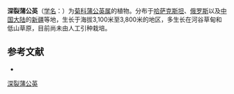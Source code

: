 {{Speciesbox
| name = 深裂蒲公英
| status = 
| status_system = 
| image =
| genus = Taraxacum
| species = stenolobum
| authority = Stschegl.
}}

'''深裂蒲公英'''（[[学名|学名]]：{{lang|la|''Taraxacum stenolobum''}}）为[[菊科|菊科]][[蒲公英属|蒲公英属]]的植物。分布于[[哈萨克斯坦|哈萨克斯坦]]、[[俄罗斯|俄罗斯]]以及[[中国大陆|中国大陆]]的[[新疆|新疆]]等地，生长于海拔3,100米至3,800米的地区，多生长在河谷草甸和低山草原，目前尚未由人工引种栽培。

== 参考文献 ==
<div class="references-small">
* {{cite web| url =http://www.bioinfo.cn/db05/KmzwSpecies.php?action=view&id=6014| title =深裂蒲公英| work =《中国高等植物数据库全库》| publisher =中国科学院微生物研究所| author =昆明植物研究所| accessdate =2009-02-25| deadurl =yes| archiveurl =https://web.archive.org/web/20160305045542/http://www.bioinfo.cn/db05/KmzwSpecies.php?action=view&id=6014| archivedate =2016-03-05}}
</div>
{{Taxonbar|from=Q11153528}}

[[Category:蒲公英属|深裂蒲公英]]


{{植物小作品}}